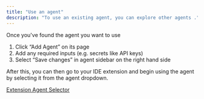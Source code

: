 ```yaml
---
title: "Use an agent"
description: "To use an existing agent, you can explore other agents ."
---
```


Once you've found the agent you want to use

1. Click “Add Agent” on its page
2. Add any required inputs (e.g. secrets like API keys)
3. Select “Save changes” in agent sidebar on the right hand side

After this, you can then go to your IDE extension and begin using the agent by selecting it from the agent dropdown.

[Extension Agent Selector](/images/agent-extension-select-319492a06d6249e5389747687341dfdb.png)
